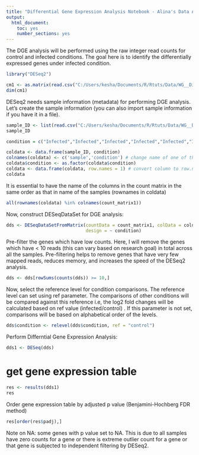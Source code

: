 ---
title: "Differential Gene Expression Analysis Notebook - Alina's Data Analysis Project"
output: 
  html_document: 
    toc: yes
    number_sections: yes
---

                                             
The DGE analysis will be performed using the raw integer read counts for control and infected conditions.
The goal here is to identify the differentially expressed genes under infected condition.

```{r}
library("DESeq2")
```

```{r}
cm1 <- as.matrix(read.csv("C:/Users/kesha/Documents/R/Rtuts/Data/WG__Discussion_Alina's_EPEC_project/fc/counts.csv", row.names = "X"))
dim(cm1)
```

DESeq2 needs sample information (metadata) for performing DGE analysis. Let’s create the sample information (you can also import sample information if you have it in a file).

```{r}
sample_ID <- list(read.csv("C:/Users/kesha/Documents/R/Rtuts/Data/WG__Discussion_Alina's_EPEC_project/fc/samples.csv", row.names = "X"))
sample_ID
```
```{r}
condition = c("Infected","Infected","Infected","Infected","Infected","Infected","Infected","Infected","Infected","Infected","Infected","Infected","Infected","Infected","Infected","Infected","Infected","Infected","Infected","control","control")
```


```{r}
coldata <- data.frame(sample_ID, condition)
colnames(coldata) <- c('sample','condition') # change name of one of the columns
coldata$condition <- as.factor(coldata$condition)
coldata <- data.frame(coldata, row.names = 1) # convert column to row.names
coldata 
```

It is essential to have the name of the columns in the count matrix in the same order as that in name of the samples (rownames in coldata)

```{r}
all(rownames(coldata) %in% colnames(count_matrix1))
```
Now, construct DESeqDataSet for DGE analysis:


```{r}
dds <- DESeqDataSetFromMatrix(countData = count_matrix1, colData = coldata, 
                              design = ~ condition)
```



Pre-filter the genes which have low counts. Here, I will remove the genes which have < 10 reads (this can vary based on research goal) in total across all the samples. Pre-filtering helps to remove genes that have very few mapped reads, reduces memory, and increases the speed of the DESeq2 analysis.

```{r}
dds <- dds[rowSums(counts(dds)) >= 10,]
```

Now, select the reference level for condition comparisons. The reference level can set using ref parameter. The comparisons of other conditions will be compared against this reference i.e, the log2 fold changes will be calculated based on ref value (infected/control) . If this parameter is not set, comparisons will be based on alphabetical order of the levels.

```{r}
dds$condition <- relevel(dds$condition, ref = "control")
```

Perform Differntial Gene Expression Analysis:
```{r}
dds1 <- DESeq(dds)
```
# get gene expression table

```{r}
res <- results(dds1)
res
```

Order gene expression table by adjusted p value (Benjamini-Hochberg FDR method)
```{r}
res[order(res$padj),]  
```


Note on NA:  some genes with p value set to NA. This is due to all samples have zero counts for a gene or there is extreme outlier count for a gene or that gene is subjected to independent filtering by DESeq2.
